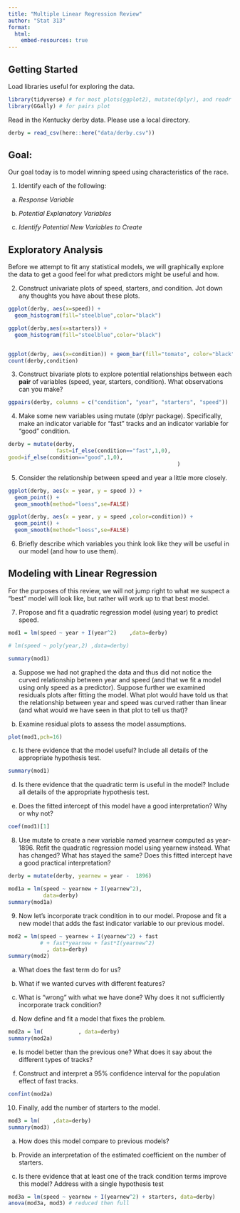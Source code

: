 ```yaml
---
title: "Multiple Linear Regression Review"
author: "Stat 313"
format:
  html:
    embed-resources: true
---
```


## Getting Started

Load libraries useful for exploring the data.

```r
library(tidyverse) # for most plots(ggplot2), mutate(dplyr), and readr
library(GGally) # for pairs plot
```

Read in the Kentucky derby data. Please use a local directory.

```r
derby = read_csv(here::here("data/derby.csv"))
```

## Goal:

Our goal today is to model winning speed using characteristics of the race.

1.  Identify each of the following:

<!-- -->

a.  *Response Variable*

b.  *Potential Explanatory Variables*

c.  *Identify Potential New Variables to Create*

## Exploratory Analysis

Before we attempt to fit any statistical models, we will graphically explore the data to get a good feel for what predictors might be useful and how.

2.  Construct univariate plots of speed, starters, and condition. Jot down any thoughts you have about these plots.

```r
ggplot(derby, aes(x=speed)) + 
  geom_histogram(fill="steelblue",color="black")

ggplot(derby,aes(x=starters)) + 
  geom_histogram(fill="steelblue",color="black")


ggplot(derby, aes(x=condition)) + geom_bar(fill="tomato", color="black")
count(derby,condition)
```

3.  Construct bivariate plots to explore potential relationships between each **pair** of variables (speed, year, starters, condition). What observations can you make?

```r
ggpairs(derby, columns = c("condition", "year", "starters", "speed"))
```

4.  Make some new variables using mutate (dplyr package). Specifically, make an indicator variable for "fast" tracks and an indicator variable for "good" condition.

```r
derby = mutate(derby,
               fast=if_else(condition=="fast",1,0),
good=if_else(condition=="good",1,0),
                                                     )
```

5.  Consider the relationship between speed and year a little more closely.

```r
ggplot(derby, aes(x = year, y = speed )) + 
  geom_point() + 
  geom_smooth(method="loess",se=FALSE)

ggplot(derby, aes(x = year, y = speed ,color=condition)) +
  geom_point() + 
  geom_smooth(method="loess",se=FALSE)
```

6.  Briefly describe which variables you think look like they will be useful in our model (and how to use them).

## Modeling with Linear Regression

For the purposes of this review, we will not jump right to what we suspect a "best" model will look like, but rather will work up to that best model.

7.  Propose and fit a quadratic regression model (using year) to predict speed.

```r
mod1 = lm(speed ~ year + I(year^2)    ,data=derby)

# lm(speed ~ poly(year,2) ,data=derby)

summary(mod1)
```

a.  Suppose we had not graphed the data and thus did not notice the curved relationship between year and speed (and that we fit a model using only speed as a predictor). Suppose further we examined residuals plots after fitting the model. What plot would have told us that the relationship between year and speed was curved rather than linear (and what would we have seen in that plot to tell us that)?

b.  Examine residual plots to assess the model assumptions.

```r
plot(mod1,pch=16)
```

c.  Is there evidence that the model useful? Include all details of the appropriate hypothesis test.

```r
summary(mod1)
```

d.  Is there evidence that the quadratic term is useful in the model? Include all details of the appropriate hypothesis test.



e.  Does the fitted intercept of this model have a good interpretation? Why or why not?

```r
coef(mod1)[1]
```


<!-- -->

8.  Use mutate to create a new variable named yearnew computed as year-1896. Refit the quadratic regression model using yearnew instead. What has changed? What has stayed the same? Does this fitted intercept have a good practical interpretation?

```r
derby = mutate(derby, yearnew = year -  1896)
```

```r
mod1a = lm(speed ~ yearnew + I(yearnew^2),
           data=derby)
summary(mod1a)
```

9.  Now let's incorporate track condition in to our model. Propose and fit a new model that adds the fast indicator variable to our previous model.

```r
mod2 = lm(speed ~ yearnew + I(yearnew^2) + fast
          # + fast*yearnew + fast*I(yearnew^2)
            , data=derby)
summary(mod2)
```

a.  What does the fast term do for us?

b.  What if we wanted curves with different features?

c.  What is "wrong" with what we have done? Why does it not sufficiently incorporate track condition?

d.  Now define and fit a model that fixes the problem.

```r
mod2a = lm(           , data=derby)
summary(mod2a)
```

e.  Is model better than the previous one? What does it say about the different types of tracks?

f.  Construct and interpret a 95% confidence interval for the population effect of fast tracks.

```r
confint(mod2a)
```

10. Finally, add the number of starters to the model.

```r
mod3 = lm(    ,data=derby)
summary(mod3)
```

a.  How does this model compare to previous models?

b.  Provide an interpretation of the estimated coefficient on the number of starters.

c.  Is there evidence that at least one of the track condition terms improve this model? Address with a single hypothesis test

```r
mod3a = lm(speed ~ yearnew + I(yearnew^2) + starters, data=derby)
anova(mod3a, mod3) # reduced then full
```
